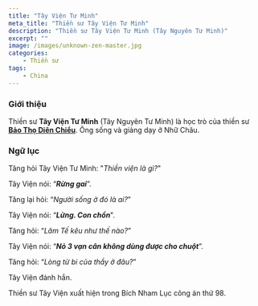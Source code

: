```yaml
---
title: "Tây Viện Tư Minh"
meta_title: "Thiền sư Tây Viện Tư Minh"
description: "Thiền sư Tây Viện Tư Minh (Tây Nguyên Tư Minh)"
excerpt: ""
image: /images/unknown-zen-master.jpg
categories:
    - Thiền sư
tags:
    - China
---
```


### Giới thiệu

Thiền sư __Tây Viện Tư Minh__ (Tây Nguyên Tư Minh) là học trò của thiền sư [__Bảo Thọ Diên Chiểu__](/masters/baoshou-yanzhao).
    Ông sống và giảng dạy ở Nhữ Châu.

### Ngữ lục

Tăng hỏi Tây Viện Tư Minh: "_Thiền viện là gì?_"

Tây Viện nói: “___Rừng gai___”.

Tăng lại hỏi: “_Người sống ở đó là ai?_”

Tây Viện nói: “___Lửng. Con chồn___".

Tăng hỏi: “_Lâm Tế kêu như thế nào?_”

Tây Viện nói: “___Nỏ 3 vạn cân không dùng được cho chuột___”.

Tăng hỏi: “_Lòng từ bi của thầy ở đâu?_”

Tây Viện đánh hắn.

Thiền sư Tây Viện xuất hiện trong Bích Nham Lục công án thứ 98.

